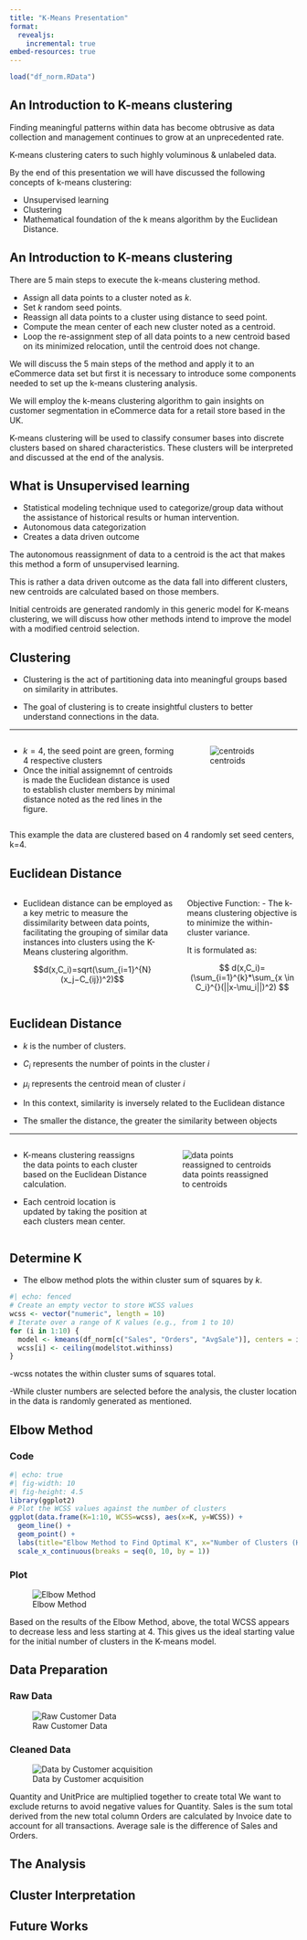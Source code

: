 ```yaml
---
title: "K-Means Presentation"
format: 
  revealjs:
    incremental: true
embed-resources: true
---
```

```r
load("df_norm.RData")
```
## An Introduction to K-means clustering

::: incremental
Finding meaningful patterns within data has become obtrusive as data collection and management continues to grow at an unprecedented rate.

K-means clustering caters to such highly voluminous & unlabeled data.

By the end of this presentation we will have discussed the following concepts of k-means clustering:
:::

::: {.fragment .fade-up}
-   Unsupervised learning
-   Clustering
-   Mathematical foundation of the k means algorithm by the Euclidean Distance.
:::

## An Introduction to K-means clustering

::: nonincremental
There are 5 main steps to execute the k-means clustering method.
:::

::: { .fragent .fade-up}
-   Assign all data points to a cluster noted as $k$.
-   Set $k$ random seed points.
-   Reassign all data points to a cluster using distance to seed point.
-   Compute the mean center of each new cluster noted as a centroid.
-   Loop the re-assignment step of all data points to a new centroid based on its minimized relocation, until the centroid does not change.
:::

::: notes
We will discuss the 5 main steps of the method and apply it to an eCommerce data set but first it is necessary to introduce some components needed to set up the k-means clustering analysis.

We will employ the k-means clustering algorithm to gain insights on customer segmentation in eCommerce data for a retail store based in the UK.

K-means clustering will be used to classify consumer bases into discrete clusters based on shared characteristics. These clusters will be interpreted and discussed at the end of the analysis.
:::

## What is Unsupervised learning

::: incremental
-   Statistical modeling technique used to categorize/group data without the assistance of historical results or human intervention.
-   Autonomous data categorization
-   Creates a data driven outcome
:::

::: notes
The autonomous reassignment of data to a centroid is the act that makes this method a form of unsupervised learning.

This is rather a data driven outcome as the data fall into different clusters, new centroids are calculated based on those members.

Initial centroids are generated randomly in this generic model for K-means clustering, we will discuss how other methods intend to improve the model with a modified centroid selection.
:::

## Clustering

::: incremental
-   Clustering is the act of partitioning data into meaningful groups based on similarity in attributes.

-   The goal of clustering is to create insightful clusters to better understand connections in the data.
:::

---

::: columns
::: {.column width="60%"}
::: fragment
-   $k=4$, the seed point are green, forming 4 respective clusters
-   Once the initial assignemnt of centroids is made the Euclidean distance is used to establish cluster members by minimal distance noted as the red lines in the figure.
:::
:::
::: {.column width="40%"}
::: fragment
![centroids](centroids.png)
:::
:::
:::
::: notes
This example the data are clustered based on 4 randomly set seed centers, k=4.
:::
## Euclidean Distance

::: columns
::: {.column width="60%"}
::: fragment
-   Euclidean distance can be employed as a key metric to measure the dissimilarity between data points, facilitating the grouping of similar data instances into clusters using the K-Means clustering algorithm.
:::

::: fragment
$$d(x,C_i)=sqrt(\sum_{i=1}^{N} (x_j−C_{ij})^2)$$
:::
:::

::: {.column width="40%"}
::: fragment
Objective Function:
- The k-means clustering objective is to minimize the within-cluster variance.
:::

::: fragment
It is formulated as:

$$ d(x,C_i)=(\sum_{i=1}^{k}*\sum_{x \in C_i}^{}(||x-\mu_i||)^2) $$
:::
:::
:::

## Euclidean Distance

::: nonincremental
-   $k$ is the number of clusters.

-   $C_i$ represents the number of points in the cluster $i$

-   $\mu_i$ represents the centroid mean of cluster $i$

-   In this context, similarity is inversely related to the Euclidean distance

-   The smaller the distance, the greater the similarity between objects
:::

---

::: nonincremental
::: columns
::: {.column width="50%"}
-   K-means clustering reassigns the data points to each cluster based on the Euclidean Distance calculation.

-   Each centroid location is updated by taking the position at each clusters mean center.
:::

::: {.column width="50%"}
![data points reassigned to centroids](clusters.png)
:::
:::
:::

## Determine K

::: incremental
-   The elbow method plots the within cluster sum of squares by $k$.
:::

::: fragment
```r
#| echo: fenced
# Create an empty vector to store WCSS values
wcss <- vector("numeric", length = 10)
# Iterate over a range of K values (e.g., from 1 to 10)
for (i in 1:10) {
  model <- kmeans(df_norm[c("Sales", "Orders", "AvgSale")], centers = i, nstart = 10)
  wcss[i] <- ceiling(model$tot.withinss)
}
```
:::

::: notes
-wcss notates the within cluster sums of squares total.

-While cluster numbers are selected before the analysis, the cluster location in the data is randomly generated as mentioned.
:::

## Elbow Method

::: panel-tabset
### Code

```r
#| echo: true
#| fig-width: 10
#| fig-height: 4.5
library(ggplot2)
# Plot the WCSS values against the number of clusters
ggplot(data.frame(K=1:10, WCSS=wcss), aes(x=K, y=WCSS)) +
  geom_line() +
  geom_point() +
  labs(title="Elbow Method to Find Optimal K", x="Number of Clusters (K)", y="Within-Cluster-Sum-of-Squares (WCSS)") +
  scale_x_continuous(breaks = seq(0, 10, by = 1))
```

### Plot

![Elbow Method](ElbowMethod.png)
:::

::: notes
Based on the results of the Elbow Method, above, the total WCSS appears to decrease less and less starting at 4. This gives us the ideal starting value for the initial number of clusters in the K-means model.
:::

## Data Preparation

::: panel-tabset
### Raw Data

![Raw Customer Data](rawdata.png)

### Cleaned Data

![Data by Customer acquisition](customerdata.png)
:::

::: notes
Quantity and UnitPrice are multiplied together to create total We want to exclude returns to avoid negative values for Quantity. Sales is the sum total derived from the new total column Orders are calculated by Invoice date to account for all transactions. Average sale is the difference of Sales and Orders.
:::

## The Analysis

## Cluster Interpretation

## Future Works
